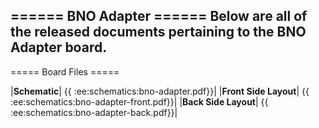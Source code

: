 ====== BNO Adapter ======
Below are all of the released documents pertaining to the BNO Adapter board.
----
===== Board Files =====

|**Schematic**| \{\{ :ee:schematics:bno-adapter.pdf\}\}|
|**Front Side Layout**| \{\{ :ee:schematics:bno-adapter-front.pdf\}\}|
|**Back Side Layout**| \{\{ :ee:schematics:bno-adapter-back.pdf\}\}|